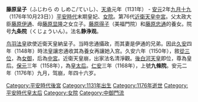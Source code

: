 {{Unreferenced|time=2016-08-26T02:26:51+00:00}}
'''藤原呈子'''（ふじわら の しめこ/ていし）、[[天承|天承]]元年（1131年） - [[安元|安元]]2年[[九月十九|九月十九]]（1176年10月23日））[[平安時代|平安時代]]末期皇妃、[[女院|女院]]。第76代[[近衛天皇|近衛天皇]][[中宮|中宮]]。父太政大臣[[藤原伊通|藤原伊通]]、母[[藤原显隆|藤原显隆]]之女立子。[[藤原得子|藤原得子]]（美福門院）和[[藤原忠通|藤原忠通]]的養女。院号'''九条院'''（くじょういん）。法名'''静浄观'''。

[[鸟羽天皇|鸟羽法皇]]欲使近衛天皇納呈子。当時忠通攝政，而其妻是伊通的兄弟。因此[[久安|久安]]四年（1148年）時法皇讓忠通收其為養女再讓她入宫。久安六年（1150年），敘[[從三位|從三位]]，為[[女御|女御]]，后為[[中宮|中宮]]。近衛天皇崩，出家法名清淨觀。[[後白河天皇|後白河天皇]]即位，尊為皇后。[[保元|保元]]三年（1158年），為[[皇太后|皇太后]]。[[仁安|仁安]]三年（1168年），上號'''九條院'''。安元二年（1176年）九月，驾崩，年四十六岁。

{{DEFAULTSORT:ふしわら の ていし}}

{{平安時代皇后}}

[[Category:平安時代後宮|Category:平安時代後宮]]
[[Category:1131年出生|Category:1131年出生]]
[[Category:1176年逝世|Category:1176年逝世]]
[[Category:平安時代皇太后|Category:平安時代皇太后]]
[[Category:女院|Category:女院]]
[[Category:中御門流|Category:中御門流]]